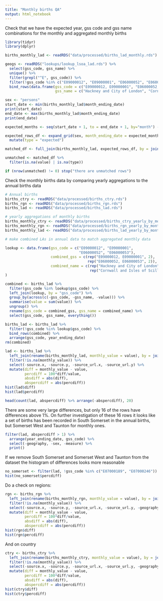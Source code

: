 ```yaml
---
title: "Monthly births QA"
output: html_notebook
---
```



Check that we have the expected year, gss code and gss name combinations for the monthly and aggregated monthly births

```r
library(tidyr)
library(dplyr)

births_monthly_lad <- readRDS("data/processed/births_lad_monthly.rds")

geogs <- readRDS("lookups/lookup_lsoa_lad.rds") %>%
  select(gss_code, gss_name) %>%
  unique() %>%
  filter(grepl("^E", gss_code)) %>%
  filter(!gss_code %in% c("E09000012", "E09000001", "E06000052", "E06000053")) %>%
  bind_rows(data.frame(gss_code = c("E09000012, E09000001", "E06000052, E06000053"), 
                       gss_name = c("Hackney and City of London", "Cornwall and Isles of Scilly")))

sex <- "persons"
start_date <- min(births_monthly_lad$month_ending_date)
print(start_date)
end_date <- max(births_monthly_lad$month_ending_date)
print(end_date)

expected_months <- seq(start_date + 1, to = end_date + 1, by="month") - 1

expected_rows_df <- expand_grid(sex, month_ending_date = expected_months, nesting(gss_code = geogs$gss_code, gss_name = geogs$gss_name)) %>%
  mutate(type = "expected")

matched_df <- full_join(births_monthly_lad, expected_rows_df, by = join_by(gss_code, gss_name, month_ending_date, sex))

unmatched <- matched_df %>%
  filter(is.na(value) | is.na(type))

if (nrow(unmatched) != 0) stop("there are unmatched rows")
``` 



Check the monthly births data by comparing yearly aggregations to the annual births data

```r
# Annual births
births_ctry <- readRDS("data/processed/births_ctry.rds")
births_rgn <- readRDS("data/processed/births_rgn.rds")
births_lad <- readRDS("data/processed/births_lad.rds")

# yearly aggregations of monthly births
births_monthly_ctry <- readRDS("data/processed/births_ctry_yearly_by_month.rds") 
births_monthly_rgn <- readRDS("data/processed/births_rgn_yearly_by_month.rds")
births_monthly_lad <- readRDS("data/processed/births_lad_yearly_by_month.rds")

```

```r
# make combined LAs in annual data to match aggregated monthly data

lookup <- data.frame(gss_code = c("E09000012", "E09000001", 
                                  "E06000052", "E06000053"),
                     combined_gss = c(rep("E09000012, E09000001", 2), 
                                      rep("E06000052, E06000053", 2)),
                     combined_name = c(rep("Hackney and City of London", 2), 
                                       rep("Cornwall and Isles of Scilly", 2))
)

combined <- births_lad %>%
  filter(gss_code %in% lookup$gss_code) %>%
  left_join(lookup, by = "gss_code") %>%
  group_by(across(c(-gss_code, -gss_name, -value))) %>%
  summarise(value = sum(value)) %>%
  ungroup() %>%
  rename(gss_code = combined_gss, gss_name = combined_name) %>%
  select(gss_code, gss_name, everything())

births_lad <- births_lad %>%
  filter(!gss_code %in% lookup$gss_code) %>%
  bind_rows(combined) %>%
  arrange(gss_code, year_ending_date)
rm(combined)

```

```r
lad <- births_lad %>%
  left_join(rename(births_monthly_lad, monthly_value = value), by = join_by(gss_code, gss_name, year_ending_date, measure, geography, sex))  %>%
  filter(!is.na(monthly_value)) %>%
  select(-source.x, -source.y, -source_url.x, -source_url.y) %>%
  mutate(diff = monthly_value - value, 
         percdiff = 100*diff/value,
         absdiff = abs(diff),
         abspercdiff = abs(percdiff))
hist(lad$diff)
hist(lad$percdiff)

head(count(lad, abspercdiff) %>% arrange(-abspercdiff), 20)

```

There are some very large differences, but only 16 of the rows have differences above 1%. On further investigation of these 16 rows it looks like a set of births has been recorded in South Somerset in the annual births, but Somerset West and Taunton for monthly ones.


```r
filter(lad, abspercdiff > 1) %>% 
  arrange(year_ending_date, gss_code) %>% 
  select(-geography, -sex, -measure) %>%
  print()

```
If we remove South Somerset and Somerset West and Taunton from the dataset the histogram of differences looks more reasonable

```r
no_somerset <- filter(lad, !gss_code %in% c("E07000189", "E07000246"))
hist(no_somerset$percdiff)

```
Do a check on regions:

```r
rgn <- births_rgn %>%
  left_join(rename(births_monthly_rgn, monthly_value = value), by = join_by(gss_code, gss_name, year_ending_date, sex))  %>%
  filter(!is.na(monthly_value)) %>%
  select(-source.x, -source.y, -source_url.x, -source_url.y, -geography.x, -geography.y) %>%
  mutate(diff = monthly_value - value, 
         percdiff = 100*diff/value,
         absdiff = abs(diff),
         abspercdiff = abs(percdiff))
hist(rgn$diff)
hist(rgn$percdiff)

```
And on country

```r
ctry <- births_ctry %>%
  left_join(rename(births_monthly_ctry, monthly_value = value), by = join_by(gss_code, gss_name, year_ending_date, sex))  %>%
  filter(!is.na(monthly_value)) %>%
  select(-source.x, -source.y, -source_url.x, -source_url.y, -geography.x, -geography.y) %>%
  mutate(diff = monthly_value - value, 
         percdiff = 100*diff/value,
         absdiff = abs(diff),
         abspercdiff = abs(percdiff))
hist(ctry$diff)
hist(ctry$percdiff)


```



